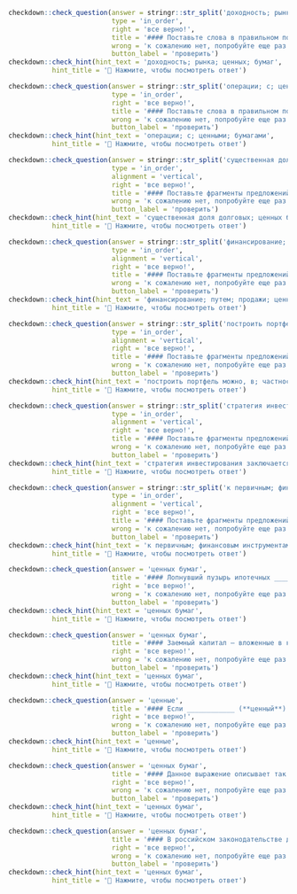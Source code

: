 
```r
checkdown::check_question(answer = stringr::str_split('доходность; рынка; ценных; бумаг', '; ') |> unlist(), 
                          type = 'in_order',
                          right = 'все верно!',
                          title = '#### Поставьте слова в правильном порядке:',
                          wrong = 'к сожалению нет, попробуйте еще раз...',
                          button_label = 'проверить')
checkdown::check_hint(hint_text = 'доходность; рынка; ценных; бумаг',
           hint_title = '🔎 Нажмите, чтобы посмотреть ответ')
```

```r
checkdown::check_question(answer = stringr::str_split('операции; с; ценными; бумагами', '; ') |> unlist(), 
                          type = 'in_order',
                          right = 'все верно!',
                          title = '#### Поставьте слова в правильном порядке:',
                          wrong = 'к сожалению нет, попробуйте еще раз...',
                          button_label = 'проверить')
checkdown::check_hint(hint_text = 'операции; с; ценными; бумагами',
           hint_title = '🔎 Нажмите, чтобы посмотреть ответ')
```

```r
checkdown::check_question(answer = stringr::str_split('существенная доля долговых; ценных бумаг и; акций, выпущенных нефинансовыми; фирмами, принадлежит инвесторам, имеющим леверидж', '; ') |> unlist(), 
                          type = 'in_order',
                          alignment = 'vertical',
                          right = 'все верно!',
                          title = '#### Поставьте фрагменты предложений в правильном порядке:',
                          wrong = 'к сожалению нет, попробуйте еще раз...',
                          button_label = 'проверить')
checkdown::check_hint(hint_text = 'существенная доля долговых; ценных бумаг и; акций, выпущенных нефинансовыми; фирмами, принадлежит инвесторам, имеющим леверидж',
           hint_title = '🔎 Нажмите, чтобы посмотреть ответ')
```

```r
checkdown::check_question(answer = stringr::str_split('финансирование; путем; продажи; ценных бумаг имеет определенные преимущества', '; ') |> unlist(), 
                          type = 'in_order',
                          alignment = 'vertical',
                          right = 'все верно!',
                          title = '#### Поставьте фрагменты предложений в правильном порядке:',
                          wrong = 'к сожалению нет, попробуйте еще раз...',
                          button_label = 'проверить')
checkdown::check_hint(hint_text = 'финансирование; путем; продажи; ценных бумаг имеет определенные преимущества',
           hint_title = '🔎 Нажмите, чтобы посмотреть ответ')
```

```r
checkdown::check_question(answer = stringr::str_split('построить портфель можно, в; частности, из некоторога количества; базового актива и безрисковых; ценных бумаг (например, государственных облигаций)', '; ') |> unlist(), 
                          type = 'in_order',
                          alignment = 'vertical',
                          right = 'все верно!',
                          title = '#### Поставьте фрагменты предложений в правильном порядке:',
                          wrong = 'к сожалению нет, попробуйте еще раз...',
                          button_label = 'проверить')
checkdown::check_hint(hint_text = 'построить портфель можно, в; частности, из некоторога количества; базового актива и безрисковых; ценных бумаг (например, государственных облигаций)',
           hint_title = '🔎 Нажмите, чтобы посмотреть ответ')
```

```r
checkdown::check_question(answer = stringr::str_split('стратегия инвестирования заключается в; формировании портфеля из ценных; бумаг компаний, которые демонстрируют; хорошие показатели экономической эффективности (темпы роста, маржа прибыли)', '; ') |> unlist(), 
                          type = 'in_order',
                          alignment = 'vertical',
                          right = 'все верно!',
                          title = '#### Поставьте фрагменты предложений в правильном порядке:',
                          wrong = 'к сожалению нет, попробуйте еще раз...',
                          button_label = 'проверить')
checkdown::check_hint(hint_text = 'стратегия инвестирования заключается в; формировании портфеля из ценных; бумаг компаний, которые демонстрируют; хорошие показатели экономической эффективности (темпы роста, маржа прибыли)',
           hint_title = '🔎 Нажмите, чтобы посмотреть ответ')
```

```r
checkdown::check_question(answer = stringr::str_split('к первичным; финансовым инструментам; относятся кредиты,; займы, облигации, другие долговые ценные бумаги', '; ') |> unlist(), 
                          type = 'in_order',
                          alignment = 'vertical',
                          right = 'все верно!',
                          title = '#### Поставьте фрагменты предложений в правильном порядке:',
                          wrong = 'к сожалению нет, попробуйте еще раз...',
                          button_label = 'проверить')
checkdown::check_hint(hint_text = 'к первичным; финансовым инструментам; относятся кредиты,; займы, облигации, другие долговые ценные бумаги',
           hint_title = '🔎 Нажмите, чтобы посмотреть ответ')
```

```r
checkdown::check_question(answer = 'ценных бумаг', 
                          title = '#### Лопнувший пузырь ипотечных ____________ (**ценный, бумага**) стал началом глобального кризиса 2008 года, погрузившего мировую экономику в Великую рецессию.',
                          right = 'все верно!', 
                          wrong = 'к сожалению нет, попробуйте еще раз...',
                          button_label = 'проверить')
checkdown::check_hint(hint_text = 'ценных бумаг',
           hint_title = '🔎 Нажмите, чтобы посмотреть ответ')                          
```

```r
checkdown::check_question(answer = 'ценных бумаг', 
                          title = '#### Заемный капитал — вложенные в компанию деньги, которые были получены из внешних источников на определенный срок путем выпуска ____________ (**ценный, бумага**) с фиксированной процентной ставкой.',
                          right = 'все верно!', 
                          wrong = 'к сожалению нет, попробуйте еще раз...',
                          button_label = 'проверить')
checkdown::check_hint(hint_text = 'ценных бумаг',
           hint_title = '🔎 Нажмите, чтобы посмотреть ответ')                          
```

```r
checkdown::check_question(answer = 'ценные', 
                          title = '#### Если ____________ (**ценный**) бумаги не купит сторонний инвестор, инвестиционный банк приобретет их у эмитента по заранее определенной, т.е. гарантированной цене.',
                          right = 'все верно!', 
                          wrong = 'к сожалению нет, попробуйте еще раз...',
                          button_label = 'проверить')
checkdown::check_hint(hint_text = 'ценные',
           hint_title = '🔎 Нажмите, чтобы посмотреть ответ')                          
```

```r
checkdown::check_question(answer = 'ценных бумаг', 
                          title = '#### Данное выражение описывает так называемую линию доходности рынка ____________ (**ценный, бумага**), или ЛДРЦБ (security market line, SML).',
                          right = 'все верно!', 
                          wrong = 'к сожалению нет, попробуйте еще раз...',
                          button_label = 'проверить')
checkdown::check_hint(hint_text = 'ценных бумаг',
           hint_title = '🔎 Нажмите, чтобы посмотреть ответ')                          
```

```r
checkdown::check_question(answer = 'ценных бумаг', 
                          title = '#### В российском законодательстве деятельность на рынке ____________ (**ценный, бумага**), осуществляемая без лицензии, является незаконной.',
                          right = 'все верно!', 
                          wrong = 'к сожалению нет, попробуйте еще раз...',
                          button_label = 'проверить')
checkdown::check_hint(hint_text = 'ценных бумаг',
           hint_title = '🔎 Нажмите, чтобы посмотреть ответ')                          
```
